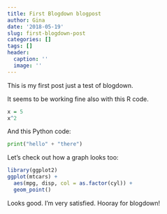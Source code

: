 ```yaml
---
title: First Blogdown blogpost
author: Gina
date: '2018-05-19'
slug: first-blogdown-post
categories: []
tags: []
header:
  caption: ''
  image: ''
---
```


This is my first post just a test of blogdown.  

It seems to be working fine also with this R code.

```r
x = 5
x^2
```

And this Python code:

```python
print("hello" + "there")
```

Let's check out how a graph looks too:

```r
library(ggplot2)
ggplot(mtcars) +
  aes(mpg, disp, col = as.factor(cyl)) +
  geom_point()
```

Looks good.  I'm very satisfied.  Hooray for blogdown!  
